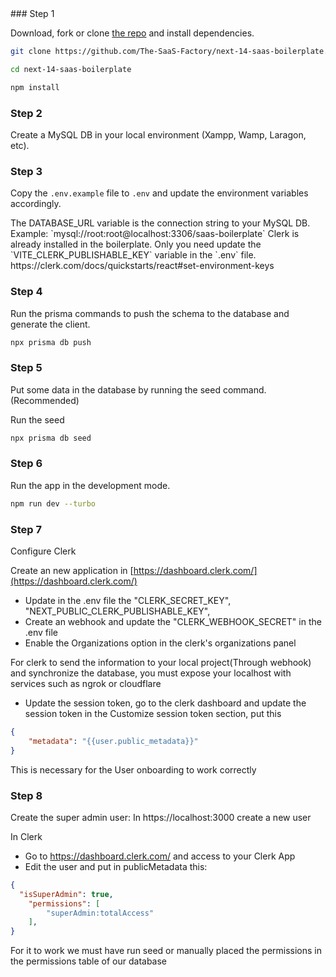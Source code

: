 
<Steps>
### Step 1
 
Download, fork or clone
[the repo](https://github.com/The-SaaS-Factory/next-14-saas-boilerplate)
  and install dependencies.
 
```bash
git clone https://github.com/The-SaaS-Factory/next-14-saas-boilerplate.git
```
 
```bash
cd next-14-saas-boilerplate
```
```bash
npm install
```
### Step 2
Create a MySQL DB in your local environment (Xampp, Wamp, Laragon, etc).

### Step 3
Copy the `.env.example` file to `.env` and update the environment variables accordingly.
 
 <Callout type="warning" emoji="⚠️">
  The DATABASE_URL variable  is the connection string to your MySQL DB.
  Example: `mysql://root:root@localhost:3306/saas-boilerplate`
</Callout>

 <Callout type="warning" emoji="⚠️">
   Clerk is already installed in the boilerplate. Only you need update the `VITE_CLERK_PUBLISHABLE_KEY` variable in the `.env` file.
   https://clerk.com/docs/quickstarts/react#set-environment-keys
</Callout>


### Step 4
Run the prisma commands to push the schema to the database and generate the client.
 
```bash
npx prisma db push
```
### Step 5
Put some data in the database by running the seed command. (Recommended)
  
Run the seed 
```bash
npx prisma db seed  
```


### Step 6
Run the app in the development mode.
 
```bash
npm run dev --turbo
```
 

### Step 7
Configure Clerk
  
Create an new application in [https://dashboard.clerk.com/](https://dashboard.clerk.com/) 
 
 - Update in the .env file the "CLERK_SECRET_KEY", "NEXT_PUBLIC_CLERK_PUBLISHABLE_KEY",  
 - Create an webhook and update the "CLERK_WEBHOOK_SECRET" in the .env file
 - Enable the Organizations option in the clerk's organizations panel
 
 <Callout type="warning" emoji="⚠️">
   For clerk to send the information to your local project(Through webhook) and synchronize the database, you must expose your localhost with services such as ngrok or cloudflare
</Callout>

 - Update the session token, go to the clerk dashboard and update the session token in the Customize session token section, put this
```json
{
	"metadata": "{{user.public_metadata}}"
}
```
<Callout type="info" emoji="⚠️">
   This is necessary for the User onboarding to work correctly
</Callout>

 
### Step 8

Create the super admin user: 
 In https://localhost:3000  create a new user

 In Clerk
- Go to https://dashboard.clerk.com/ and access to your Clerk App
- Edit the user and put in publicMetadata this: 
```json
{
  "isSuperAdmin": true,
 	"permissions": [
		"superAdmin:totalAccess"
	],
}
```
  <Callout type="info" emoji="⚠️">
  For it to work we must have run seed or manually placed the permissions in the permissions table of our database
</Callout>
 </Steps>
 

